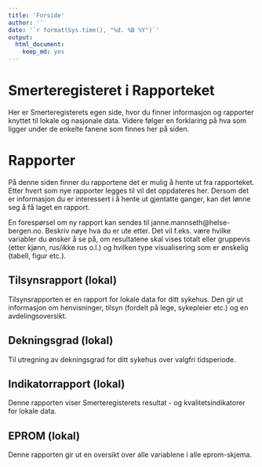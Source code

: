 ```yaml
---
title: 'Forside'
author: ''
date: '`r format(Sys.time(), "%d. %B %Y")`'
output: 
  html_document: 
    keep_md: yes
---
```


# Smerteregisteret i Rapporteket
Her er Smerteregisterets egen side, hvor du finner informasjon og rapporter knyttet til lokale og nasjonale data. Videre følger en forklaring på hva som ligger under de enkelte fanene som finnes her på siden.

# Rapporter
På denne siden finner du rapportene det er mulig å hente ut fra rapporteket. Etter hvert som nye rapporter legges til vil det oppdateres her. Dersom det er informasjon du er interessert i å hente ut gjentatte ganger, kan det lønne seg å få laget en rapport. 

En forespørsel om ny rapport kan sendes til janne.mannseth@helse-bergen.no. Beskriv nøye hva du er ute etter. Det vil f.eks. være hvilke variabler du ønsker å se på, om resultatene skal vises totalt eller gruppevis (etter kjønn, rus/ikke rus o.l.) og hvilken type visualisering som er ønskelig (tabell, figur etc.).
 
## Tilsynsrapport (lokal)
Tilsynsrapporten er en rapport for lokale data for ditt sykehus. Den gir ut informasjon om henvisninger, tilsyn (fordelt på lege, sykepleier etc.) og en avdelingsoversikt.

## Dekningsgrad (lokal)
Til utregning av dekningsgrad for ditt sykehus over valgfri tidsperiode.

## Indikatorrapport (lokal)
Denne rapporten viser Smerteregisterets resultat - og kvalitetsindikatorer for lokale data. 

## EPROM (lokal)
Denne rapporten gir ut en oversikt over alle variablene i alle eprom-skjema.